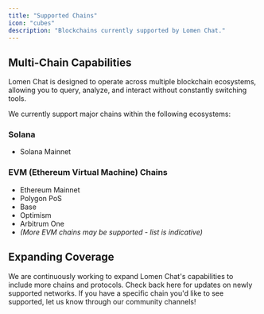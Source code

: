 ```yaml
---
title: "Supported Chains"
icon: "cubes"
description: "Blockchains currently supported by Lomen Chat."
---
```


## Multi-Chain Capabilities

Lomen Chat is designed to operate across multiple blockchain ecosystems, allowing you to query, analyze, and interact without constantly switching tools.

We currently support major chains within the following ecosystems:

### Solana

- Solana Mainnet

### EVM (Ethereum Virtual Machine) Chains

- Ethereum Mainnet
- Polygon PoS
- Base
- Optimism
- Arbitrum One
- _(More EVM chains may be supported - list is indicative)_

## Expanding Coverage

We are continuously working to expand Lomen Chat's capabilities to include more chains and protocols. Check back here for updates on newly supported networks. If you have a specific chain you'd like to see supported, let us know through our community channels!
